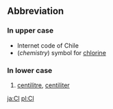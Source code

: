==Abbreviation==
===In upper case===

*Internet code of Chile
*(''chemistry'') symbol for [[chlorine]]

===In lower case===

# [[centilitre]], [[centiliter]]

[[ja:Cl]]
[[pl:Cl]]